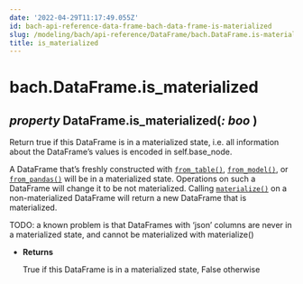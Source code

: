 ```yaml
---
date: '2022-04-29T11:17:49.055Z'
id: bach-api-reference-data-frame-bach-data-frame-is-materialized
slug: /modeling/bach/api-reference/DataFrame/bach.DataFrame.is-materialized/
title: is_materialized
---
```


# bach.DataFrame.is_materialized

<div>
<h2 class="signature-class"><span class="type-annotation"><em>property</em></span> <span class="additional-name">DataFrame.</span><span class="name">is_materialized(</span><span class="type-annotation"><em>: boo</em></span> )</h2>


<div class="content">

Return true if this DataFrame is in a materialized state, i.e. all information about the
DataFrame’s values is encoded in self.base_node.

A DataFrame that’s freshly constructed with [`from_table()`](/docs/modeling/bach/api-reference/DataFrame/bach.DataFrame.from-table/#bach.DataFrame.from-table),
[`from_model()`](/docs/modeling/bach/api-reference/DataFrame/bach.DataFrame.from-model/#bach.DataFrame.from-model), or [`from_pandas()`](/docs/modeling/bach/api-reference/DataFrame/bach.DataFrame.from-pandas/#bach.DataFrame.from-pandas) will be in a materialized state. Operations on such
a DataFrame will change it to be not materialized. Calling [`materialize()`](/docs/modeling/bach/api-reference/DataFrame/bach.DataFrame.materialize/#bach.DataFrame.materialize) on a
non-materialized DataFrame will return a new DataFrame that is materialized.

TODO: a known problem is that DataFrames with ‘json’ columns are never in a materialized state, and
cannot be materialized with materialize()



* **Returns**

    True if this DataFrame is in a materialized state, False otherwise



</div>

</div>
